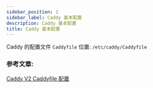 ```yaml
---
sidebar_position: 1
sidebar_label: Caddy 基本配置
description: Caddy 基本配置
title: Caddy 基本配置
---
```


Caddy 的配置文件 `Caddyfile` 位置: `/etc/caddy/Caddyfile`

### 参考文章:

[Caddy V2 Caddyfile 配置](https://itlaws.cn/post/caddy-v2-caddyfile/)
